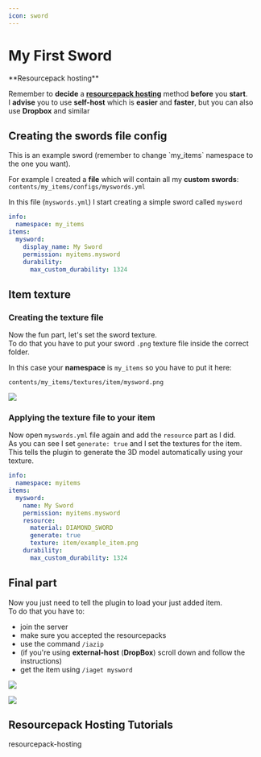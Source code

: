 ```yaml
---
icon: sword
---
```


# My First Sword


<Warning>
**Resourcepack hosting**

Remember to **decide** a [**resourcepack hosting**](../resourcepack-hosting/) method **before** you **start**.\
I **advise** you to use **self-host** which is **easier** and **faster**, but you can also use **Dropbox** and similar
</Warning>


## Creating the swords file config


<Warning>
This is an example sword (remember to change `my_items` namespace to the one you want).
</Warning>


For example I created a **file** which will contain all my **custom swords**:\
`contents/my_items/configs/myswords.yml`

In this file (`myswords.yml`) I start creating a simple sword called `mysword`


```yaml contents/my_items/configs/myswords.yml lines icon="yaml"
info:
  namespace: my_items
items:
  mysword:
    display_name: My Sword
    permission: myitems.mysword
    durability:
      max_custom_durability: 1324
```


## Item texture

### Creating the texture file

Now the fun part, let's set the sword texture.\
To do that you have to put your sword `.png` texture file inside the correct folder.

In this case your **namespace** is `my_items` so you have to put it here:

`contents/my_items/textures/item/mysword.png`

![](assets/images/image_\(14\).png)

### Applying the texture file to your item

Now open `myswords.yml` file again and add the `resource` part as I did.\
As you can see I set `generate: true` and I set the textures for the item.\
This tells the plugin to generate the 3D model automatically using your texture.


```yaml contents/my_items/configs/myswords.yml lines icon="yaml"
info:
  namespace: myitems
items:
  mysword:
    name: My Sword
    permission: myitems.mysword
    resource:
      material: DIAMOND_SWORD
      generate: true
      texture: item/example_item.png
    durability:
      max_custom_durability: 1324
```


## Final part

Now you just need to tell the plugin to load your just added item.\
To do that you have to:

* &#x20;join the server
* &#x20;make sure you accepted the resourcepacks
* &#x20;use the command `/iazip`
* (if you're using **external-host** (**DropBox**) scroll down and follow the instructions)
* &#x20;get the item using `/iaget mysword`

![](</assets/images/immagine (21).png>)

![](</assets/images/immagine (58).png>)

## Resourcepack Hosting Tutorials


<Card title="resourcepack-hosting" icon="text" href="/resourcepack-hosting/">
resourcepack-hosting
</Card>


